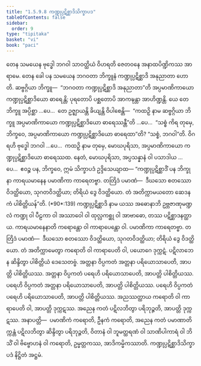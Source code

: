 ```yaml
---
title: "1.5.9.8 ကဏ္ဍုပ္ပဋိစ္ဆာဒိသိက္ခာပဒ"
tableOfContents: false
sidebar:
  order: 9
type: "tipitaka"
basket: "vi"
book: "paci"
---
```



<DynamicBreadcrumb />

<Division number="537" book="paci">

<Paragraph number="1567" book="paci">
တေန သမယေန ဗုဒ္ဓေါ ဘဂဝါ သာဝတ္ထိယံ ဝိဟရတိ ဇေတဝနေ အနာထပိဏ္ဍိကဿ အာရာမေ. တေန ခေါ ပန သမယေန ဘဂဝတာ ဘိက္ခူနံ ကဏ္ဍုပ္ပဋိစ္ဆာဒိ အနုညာတာ ဟောတိ. ဆဗ္ဗဂ္ဂိယာ ဘိက္ခူ—  “ဘဂဝတာ ကဏ္ဍုပ္ပဋိစ္ဆာဒိ အနုညာတာ”တိ အပ္ပမာဏိကာယော ကဏ္ဍုပ္ပဋိစ္ဆာဒိယော ဓာရေန္တိ; ပုရတောပိ ပစ္ဆတောပိ အာကဍ္ဎန္တာ အာဟိဏ္ဍန္တိ.
</Paragraph>

<Paragraph number="1568" book="paci">
ယေ တေ ဘိက္ခူ အပ္ပိစ္ဆာ …ပေ…  တေ ဥဇ္ဈာယန္တိ ခိယျန္တိ ဝိပါစေန္တိ—  “ကထဉှိ နာမ ဆဗ္ဗဂ္ဂိယာ ဘိက္ခူ အပ္ပမာဏိကာယော ကဏ္ဍုပ္ပဋိစ္ဆာဒိယော ဓာရေဿန္တီ”တိ …ပေ…  “သစ္စံ ကိရ တုမှေ, ဘိက္ခဝေ, အပ္ပမာဏိကာယော ကဏ္ဍုပ္ပဋိစ္ဆာဒိယော ဓာရေထာ”တိ? “သစ္စံ, ဘဂဝါ”တိ. ဝိဂရဟိ ဗုဒ္ဓေါ ဘဂဝါ …ပေ…  ကထဉှိ နာမ တုမှေ, မောဃပုရိသာ, အပ္ပမာဏိကာယော ကဏ္ဍုပ္ပဋိစ္ဆာဒိယော ဓာရေဿထ. နေတံ, မောဃပုရိသာ, အပ္ပသန္နာနံ ဝါ ပသာဒါယ …ပေ…  ဧဝဉ္စ ပန, ဘိက္ခဝေ, ဣမံ သိက္ခာပဒံ ဥဒ္ဒိသေယျာထ—
</Paragraph>

</Division>
<Division number="538" book="paci">

<Paragraph number="1569" book="paci">
<Emphasis>“ကဏ္ဍုပ္ပဋိစ္ဆာဒိံ ပန ဘိက္ခုနာ ကာရယမာနေန ပမာဏိကာ ကာရေတဗ္ဗာ. တတြိဒံ ပမာဏံ—  ဒီဃသော စတဿော ဝိဒတ္ထိယော, သုဂတဝိဒတ္ထိယာ; တိရိယံ ဒွေ ဝိဒတ္ထိယော. တံ အတိက္ကာမယတော ဆေဒနကံ ပါစိတ္တိယန်”</Emphasis>တိ. (*90*:<Emphasis>139</Emphasis>)
</Paragraph>

</Division>
<Division number="539" book="paci">

<Paragraph number="1570" book="paci">
<Emphasis>ကဏ္ဍုပ္ပဋိစ္ဆာဒိ</Emphasis> နာမ ယဿ အဓောနာဘိ ဥဗ္ဘဇာဏုမဏ္ဍလံ ကဏ္ဍု ဝါ ပီဠကာ ဝါ အဿာဝေါ ဝါ ထုလ္လကစ္ဆု ဝါ အာဗာဓော, တဿ ပဋိစ္ဆာဒနတ္ထာယ.
</Paragraph>

<Paragraph number="1571" book="paci">
<Emphasis>ကာရယမာနေနာ</Emphasis>တိ ကရောန္တော ဝါ ကာရာပေန္တော ဝါ. ပမာဏိကာ ကာရေတဗ္ဗာ. တတြိဒံ ပမာဏံ—  ဒီဃသော စတဿော ဝိဒတ္ထိယော, သုဂတဝိဒတ္ထိယာ; တိရိယံ ဒွေ ဝိဒတ္ထိယော. တံ အတိက္ကာမေတွာ ကရောတိ ဝါ ကာရာပေတိ ဝါ, ပယောဂေ ဒုက္ကဋံ. ပဋိလာဘေန ဆိန္ဒိတွာ ပါစိတ္တိယံ ဒေသေတဗ္ဗံ.
</Paragraph>

</Division>
<Division number="540" book="paci">

<Paragraph number="1572" book="paci">
အတ္တနာ ဝိပ္ပကတံ အတ္တနာ ပရိယောသာပေတိ, အာပတ္တိ ပါစိတ္တိယဿ. အတ္တနာ ဝိပ္ပကတံ ပရေဟိ ပရိယောသာပေတိ, အာပတ္တိ ပါစိတ္တိယဿ. ပရေဟိ ဝိပ္ပကတံ အတ္တနာ ပရိယောသာပေတိ, အာပတ္တိ ပါစိတ္တိယဿ. ပရေဟိ ဝိပ္ပကတံ ပရေဟိ ပရိယောသာပေတိ, အာပတ္တိ ပါစိတ္တိယဿ.
</Paragraph>

<Paragraph number="1573" book="paci">
အညဿတ္ထာယ ကရောတိ ဝါ ကာရာပေတိ ဝါ, အာပတ္တိ ဒုက္ကဋဿ. အညေန ကတံ ပဋိလဘိတွာ ပရိဘုဉ္ဇတိ, အာပတ္တိ ဒုက္ကဋဿ.
</Paragraph>

</Division>
<Division number="541" book="paci">

<Paragraph number="1574" book="paci">
အနာပတ္တိ—  ပမာဏိကံ ကရောတိ, ဦနကံ ကရောတိ, အညေန ကတံ ပမာဏာတိက္ကန္တံ ပဋိလဘိတွာ ဆိန္ဒိတွာ ပရိဘုဉ္ဇတိ, ဝိတာနံ ဝါ ဘူမတ္ထရဏံ ဝါ သာဏိပါကာရံ ဝါ ဘိသိံ ဝါ ဗိဗ္ဗောဟနံ ဝါ ကရောတိ, ဥမ္မတ္တကဿ, အာဒိကမ္မိကဿာတိ.

</Paragraph>
</Division>

<Paragraph number="1575" type="center" book="paci">
ကဏ္ဍုပ္ပဋိစ္ဆာဒိသိက္ခာပဒံ နိဋ္ဌိတံ အဋ္ဌမံ.
</Paragraph>